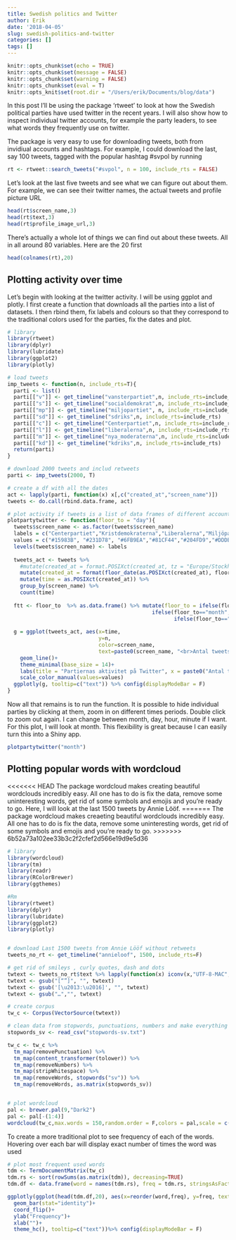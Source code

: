 ```yaml
---
title: Swedish politics and Twitter
author: Erik
date: '2018-04-05'
slug: swedish-politics-and-twitter
categories: []
tags: []
---
```

```r
knitr::opts_chunk$set(echo = TRUE)
knitr::opts_chunk$set(message = FALSE)
knitr::opts_chunk$set(warning = FALSE)
knitr::opts_chunk$set(eval = T)
knitr::opts_knit$set(root.dir = "/Users/erik/Documents/blog/data")
```

In this post I'll be using the package 'rtweet' to look at how the Swedish political parties have used twitter in the recent years. I will also show how to inspect individual twitter accounts, for example the party leaders, to see what words they frequently use on twitter.

The package is very easy to use for downloading tweets, both from invidiual accounts and hashtags. For example, I could download the last, say 100 tweets, tagged with the popular hashtag #svpol by running

```r
rt <- rtweet::search_tweets("#svpol", n = 100, include_rts = FALSE)
```

Let's look at the last five tweets and see what we can figure out about them. For example, we can see their twitter names, the actual tweets and profile picture URL

```r
head(rt$screen_name,3)
head(rt$text,3)
head(rt$profile_image_url,3)
```


There's actually a whole lot of things we can find out about these tweets. All in all around 80 variables. Here are the 20 first

```r
head(colnames(rt),20)
```

## Plotting activity over time

Let's begin with looking at the twitter activity. I will be using ggplot and plotly. I first create a function that downloads all the parties into a list of datasets. I then rbind them, fix labels and colours so that they correspond to the traditional colors used for the parties, fix the dates and plot.
```r
# library
library(rtweet)
library(dplyr)
library(lubridate)
library(ggplot2)
library(plotly)

# load tweets
imp_tweets <- function(n, include_rts=T){
  parti <- list()
  parti[["v"]] <- get_timeline("vansterpartiet",n, include_rts=include_rts)
  parti[["s"]] <- get_timeline("socialdemokrat",n, include_rts=include_rts)
  parti[["mp"]] <- get_timeline("miljopartiet", n, include_rts=include_rts)
  parti[["sd"]] <- get_timeline("sdriks",n, include_rts=include_rts)
  parti[["c"]] <- get_timeline("Centerpartiet",n, include_rts=include_rts)
  parti[["l"]] <- get_timeline("liberalerna",n, include_rts=include_rts)
  parti[["m"]] <- get_timeline("nya_moderaterna",n, include_rts=include_rts)
  parti[["kd"]] <- get_timeline("kdriks",n, include_rts=include_rts)
  return(parti)
}

# download 2000 tweets and includ retweets
parti <- imp_tweets(2000, T)

# create a df with all the dates
act <- lapply(parti, function(x) x[,c("created_at","screen_name")])
tweets <- do.call(rbind.data.frame, act)

# plot activity if tweets is a list of data frames of different accounts
plotpartytwitter <- function(floor_to = "day"){
  tweets$screen_name <- as.factor(tweets$screen_name)
  labels = c("Centerpartiet","Kristdemokraterna","Liberalerna","Miljöpartiet","Nya Moderaterna","Sverigedemokraterna","Socialdemokraterna","Vänsterpartiet")
  values = c("#15983B", "#231D78", "#6FB9EA","#81CF44","#204FD9","#DDDB30","#EB242B","#97040C")
  levels(tweets$screen_name) <- labels
  
  tweets_act <- tweets %>%
    #mutate(created_at = format.POSIXct(created_at, tz = "Europe/Stockholm")) %>% 
    mutate(created_at = format(floor_date(as.POSIXct(created_at), floor_to))) %>% 
    mutate(time = as.POSIXct(created_at)) %>% 
    group_by(screen_name) %>% 
    count(time) 
  
  ftt <- floor_to  %>% as.data.frame() %>% mutate(floor_to = ifelse(floor_to=="week","vecka",
                                              ifelse(floor_to=="month","månad",
                                                     ifelse(floor_to=="hour","timma",NA))))
  
  g = ggplot(tweets_act, aes(x=time,
                             y=n,
                             color=screen_name,
                             text=paste0(screen_name, "<br>Antal tweets denna ",ftt$floor_to,": ",n)))+
    geom_line()+
    theme_minimal(base_size = 14)+
    labs(title = "Partiernas aktivitet på Twitter", x = paste0("Antal tweets (per ", floor_to ,")" ,sep="" ) , y = "", color ="Parti\n")+
    scale_color_manual(values=values)
  ggplotly(g, tooltip=c("text")) %>% config(displayModeBar = F)
}
```


Now all that remains is to run the function. It is possible to hide individual parties by clicking at them, zoom in on different times periods. Double click to zoom out again. I can change between month, day, hour, minute if I want. For this plot, I will look at month. This flexibility is great because I can easily turn this into a Shiny app.
```r
plotpartytwitter("month")
```


## Plotting popular words with wordcloud

<<<<<<< HEAD
The package wordcloud makes creating beautiful wordclouds incredibly easy. All one has to do is fix the data, remove some uninteresting words, get rid of some symbols and emojis and you're ready to go. Here, I will look at the last 1500 tweets by Annie Lööf. 
=======
The package wordcloud makes creaeting beautiful wordclouds incredibly easy. All one has to do is fix the data, remove some uninteresting words, get rid of some symbols and emojis and you're ready to go.
>>>>>>> 6b52a73a102ee33b3c2f2cfef2d566e19d9e5d36

```r
# library
library(wordcloud)
library(tm)
library(readr)
library(RColorBrewer)
library(ggthemes)

#Rm
library(rtweet)
library(dplyr)
library(lubridate)
library(ggplot2)
library(plotly)


# download Last 1500 tweets from Annie Lööf without retweets
tweets_no_rt <- get_timeline("annieloof", 1500, include_rts=F)

# get rid of smileys , curly quotes, dash and dots
twtext <- tweets_no_rt$text %>% lapply(function(x) iconv(x,"UTF-8-MAC","UTF-8", sub=""))
twtext <- gsub("[“”]", "", twtext)
twtext <- gsub('[\u2013:\u2016]', "", twtext)
twtext <- gsub("…","", twtext)

# create corpus
tw_c <- Corpus(VectorSource(twtext))

# clean data from stopwords, punctuations, numbers and make everything lower case
stopwords_sv <- read_csv("stopwords-sv.txt")

tw_c <- tw_c %>%
  tm_map(removePunctuation) %>% 
  tm_map(content_transformer(tolower)) %>% 
  tm_map(removeNumbers) %>%
  tm_map(stripWhitespace) %>% 
  tm_map(removeWords, stopwords("sv")) %>%
  tm_map(removeWords, as.matrix(stopwords_sv))


# plot wordcloud
pal <- brewer.pal(9,"Dark2")
pal <- pal[-(1:4)]
wordcloud(tw_c,max.words = 150,random.order = F,colors = pal,scale = c(4,0.1))
```

To create a more traditional plot to see frequency of each of the words. Hovering over each bar will display exact number of times the word was used

```r
# plot most frequent used words
tdm <- TermDocumentMatrix(tw_c)
tdm.rs <- sort(rowSums(as.matrix(tdm)), decreasing=TRUE)
tdm.df <- data.frame(word = names(tdm.rs), freq = tdm.rs, stringsAsFactors = FALSE)

ggplotly(ggplot(head(tdm.df,20), aes(x=reorder(word,freq), y=freq, text=paste0("Antal gånger ordet ",word," användes: ",freq)))+
  geom_bar(stat="identity")+
  coord_flip()+
  ylab("Frequency")+
  xlab("")+
  theme_hc(), tooltip=c("text"))%>% config(displayModeBar = F)
```



